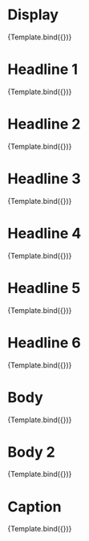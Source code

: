 

<Meta title="Components/DataDisplay/Text" component={Text} />


# Display

<Canvas>
    <Story 
    name="Display"
    args={{
      tag: 'p',
      variant: 'd',
    }}>
    {Template.bind({})}
   </Story>
</Canvas>

# Headline 1

<Canvas>
    <Story 
    name="Headline 1"
    args={{
      tag: 'h1',
      variant: 'h1',
    }}>
    {Template.bind({})}
   </Story>
</Canvas>

# Headline 2

<Canvas>
    <Story 
    name="Headline 2"
    args={{
      tag: 'h2',
      variant: 'h2',
    }}>
    {Template.bind({})}
   </Story>
</Canvas>

# Headline 3

<Canvas>
    <Story 
    name="Headline 3"
    args={{
      tag: 'h3',
      variant: 'h3',
    }}>
    {Template.bind({})}
   </Story>
</Canvas>

# Headline 4

<Canvas>
    <Story 
    name="Headline 4"
    args={{
      tag: 'h4',
      variant: 'h4',
    }}>
    {Template.bind({})}
   </Story>
</Canvas>

# Headline 5

<Canvas>
    <Story 
    name="Headline 5"
    args={{
      tag: 'h5',
      variant: 'h5',
    }}>
    {Template.bind({})}
   </Story>
</Canvas>

# Headline 6

<Canvas>
    <Story 
    name="Headline 6"
    args={{
      tag: 'h6',
      variant: 'h6',
    }}>
    {Template.bind({})}
   </Story>
</Canvas>

# Body

<Canvas>
    <Story 
    name="Body"
    args={{
      tag: 'p',
      variant: 'b',
    }}>
    {Template.bind({})}
   </Story>
</Canvas>

# Body 2

<Canvas>
    <Story 
    name="Body 2"
    args={{
      tag: 'p',
      variant: 'b2',
    }}>
    {Template.bind({})}
   </Story>
</Canvas>

# Caption

<Canvas>
    <Story 
    name="Caption"
    args={{
      tag: 'p',
      variant: 'c',
    }}>
    {Template.bind({})}
   </Story>
</Canvas>
